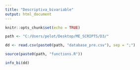 ```yaml
---
title: "Descriptiva_bivariable"
output: html_document
---
```


```r
knitr::opts_chunk$set(echo = TRUE)
```


```r
path <- "C:/Users/pelot/Desktop/ME_SCRIPTS/D3/"

dd <- read.csv(paste0(path, "database_pre.csv"), sep = ";")

source(paste0(path, "functions.R"))
```


```r

info_bi(dd)

```
